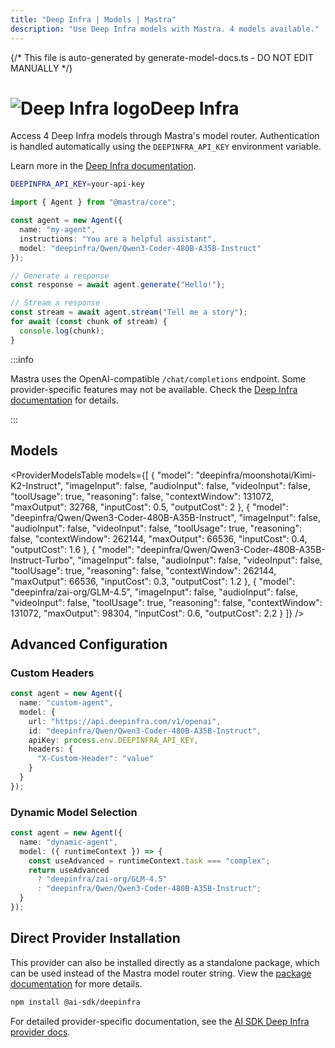 ```yaml
---
title: "Deep Infra | Models | Mastra"
description: "Use Deep Infra models with Mastra. 4 models available."
---
```


{/* This file is auto-generated by generate-model-docs.ts - DO NOT EDIT MANUALLY */}



# <img src="https://models.dev/logos/deepinfra.svg" alt="Deep Infra logo" className="inline w-8 h-8 mr-2 align-middle dark:invert dark:brightness-0 dark:contrast-200" />Deep Infra

Access 4 Deep Infra models through Mastra's model router. Authentication is handled automatically using the `DEEPINFRA_API_KEY` environment variable.

Learn more in the [Deep Infra documentation](https://deepinfra.com/models).

```bash
DEEPINFRA_API_KEY=your-api-key
```

```typescript
import { Agent } from "@mastra/core";

const agent = new Agent({
  name: "my-agent",
  instructions: "You are a helpful assistant",
  model: "deepinfra/Qwen/Qwen3-Coder-480B-A35B-Instruct"
});

// Generate a response
const response = await agent.generate("Hello!");

// Stream a response
const stream = await agent.stream("Tell me a story");
for await (const chunk of stream) {
  console.log(chunk);
}
```

:::info

Mastra uses the OpenAI-compatible `/chat/completions` endpoint. Some provider-specific features may not be available. Check the [Deep Infra documentation](https://deepinfra.com/models) for details.

:::

## Models

<ProviderModelsTable
  models={[
  {
    "model": "deepinfra/moonshotai/Kimi-K2-Instruct",
    "imageInput": false,
    "audioInput": false,
    "videoInput": false,
    "toolUsage": true,
    "reasoning": false,
    "contextWindow": 131072,
    "maxOutput": 32768,
    "inputCost": 0.5,
    "outputCost": 2
  },
  {
    "model": "deepinfra/Qwen/Qwen3-Coder-480B-A35B-Instruct",
    "imageInput": false,
    "audioInput": false,
    "videoInput": false,
    "toolUsage": true,
    "reasoning": false,
    "contextWindow": 262144,
    "maxOutput": 66536,
    "inputCost": 0.4,
    "outputCost": 1.6
  },
  {
    "model": "deepinfra/Qwen/Qwen3-Coder-480B-A35B-Instruct-Turbo",
    "imageInput": false,
    "audioInput": false,
    "videoInput": false,
    "toolUsage": true,
    "reasoning": false,
    "contextWindow": 262144,
    "maxOutput": 66536,
    "inputCost": 0.3,
    "outputCost": 1.2
  },
  {
    "model": "deepinfra/zai-org/GLM-4.5",
    "imageInput": false,
    "audioInput": false,
    "videoInput": false,
    "toolUsage": true,
    "reasoning": false,
    "contextWindow": 131072,
    "maxOutput": 98304,
    "inputCost": 0.6,
    "outputCost": 2.2
  }
]}
/>

## Advanced Configuration

### Custom Headers

```typescript
const agent = new Agent({
  name: "custom-agent",
  model: {
    url: "https://api.deepinfra.com/v1/openai",
    id: "deepinfra/Qwen/Qwen3-Coder-480B-A35B-Instruct",
    apiKey: process.env.DEEPINFRA_API_KEY,
    headers: {
      "X-Custom-Header": "value"
    }
  }
});
```

### Dynamic Model Selection

```typescript
const agent = new Agent({
  name: "dynamic-agent",
  model: ({ runtimeContext }) => {
    const useAdvanced = runtimeContext.task === "complex";
    return useAdvanced
      ? "deepinfra/zai-org/GLM-4.5"
      : "deepinfra/Qwen/Qwen3-Coder-480B-A35B-Instruct";
  }
});
```



## Direct Provider Installation

This provider can also be installed directly as a standalone package, which can be used instead of the Mastra model router string. View the [package documentation](https://www.npmjs.com/package/@ai-sdk/deepinfra) for more details.

```bash npm2yarn copy
npm install @ai-sdk/deepinfra
```

For detailed provider-specific documentation, see the [AI SDK Deep Infra provider docs](https://ai-sdk.dev/providers/ai-sdk-providers/deepinfra).
